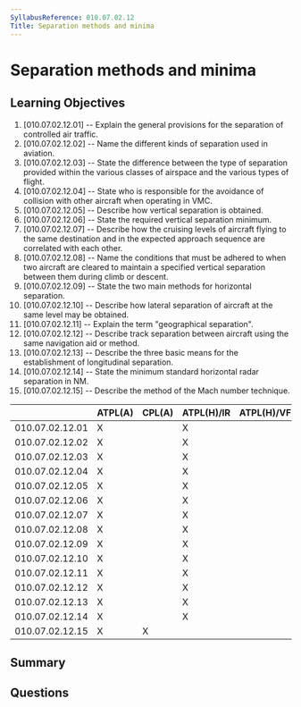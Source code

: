 ```yaml
---
SyllabusReference: 010.07.02.12
Title: Separation methods and minima
---
```


# Separation methods and minima

## Learning Objectives

1. [010.07.02.12.01] -- Explain the general provisions for the separation of
   controlled air traffic.
2. [010.07.02.12.02] -- Name the different kinds of separation used in aviation.
3. [010.07.02.12.03] -- State the difference between the type of separation
   provided within the various classes of airspace and the various types of
   flight.
4. [010.07.02.12.04] -- State who is responsible for the avoidance of collision
   with other aircraft when operating in VMC.
5. [010.07.02.12.05] -- Describe how vertical separation is obtained.
6. [010.07.02.12.06] -- State the required vertical separation minimum.
7. [010.07.02.12.07] -- Describe how the cruising levels of aircraft flying to
   the same destination and in the expected approach sequence are correlated
   with each other.
8. [010.07.02.12.08] -- Name the conditions that must be adhered to when two
   aircraft are cleared to maintain a specified vertical separation between them
   during climb or descent.
9. [010.07.02.12.09] -- State the two main methods for horizontal separation.
10. [010.07.02.12.10] -- Describe how lateral separation of aircraft at the same
    level may be obtained.
11. [010.07.02.12.11] -- Explain the term "geographical separation".
12. [010.07.02.12.12] -- Describe track separation between aircraft using the
    same navigation aid or method.
13. [010.07.02.12.13] -- Describe the three basic means for the establishment of
    longitudinal separation.
14. [010.07.02.12.14] -- State the minimum standard horizontal radar separation
    in NM.
15. [010.07.02.12.15] -- Describe the method of the Mach number technique.

|                 | ATPL(A) | CPL(A) | ATPL(H)/IR | ATPL(H)/VFR | CPL(H) | IR  | CBIR(A) |
| --------------- | ------- | ------ | ---------- | ----------- | ------ | --- | ------- |
| 010.07.02.12.01 | X       |        | X          |             |        | X   | X       |
| 010.07.02.12.02 | X       |        | X          |             |        | X   | X       |
| 010.07.02.12.03 | X       |        | X          |             |        | X   | X       |
| 010.07.02.12.04 | X       |        | X          |             |        | X   | X       |
| 010.07.02.12.05 | X       |        | X          |             |        | X   | X       |
| 010.07.02.12.06 | X       |        | X          |             |        | X   | X       |
| 010.07.02.12.07 | X       |        | X          |             |        | X   | X       |
| 010.07.02.12.08 | X       |        | X          |             |        | X   | X       |
| 010.07.02.12.09 | X       |        | X          |             |        | X   | X       |
| 010.07.02.12.10 | X       |        | X          |             |        | X   | X       |
| 010.07.02.12.11 | X       |        | X          |             |        | X   | X       |
| 010.07.02.12.12 | X       |        | X          |             |        | X   | X       |
| 010.07.02.12.13 | X       |        | X          |             |        | X   | X       |
| 010.07.02.12.14 | X       |        | X          |             |        | X   | X       |
| 010.07.02.12.15 | X       | X      |            |             |        |     |         |

## Summary

## Questions
